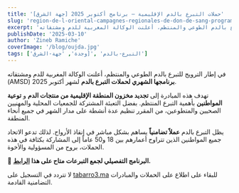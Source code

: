 ```yaml
---
title: '[جهة الشرق] حملات التبرع بالدم الإقليمية – برنامج أكتوبر 2025'
slug: 'region-de-l-oriental-campagnes-regionales-de-don-de-sang-programme-d-octobre-2025'
excerpt: 'في إطار الترويج للتبرع بالدم الطوعي والمنتظم، أعلنت الوكالة المغربية للدم ومشتقاته (AMSD) برنامجها الشهري لحملات التبرع بالدم لشهر أكتوبر 2025.'
publishDate: '2025-03-10'
author: 'Zineb Ramiche'
coverImage: '/blog/oujda.jpg'
tags: ['وجدة', 'جهة-الشرق]', 'التبرع-بالدم']
---
```


في إطار الترويج للتبرع بالدم الطوعي والمنتظم، أعلنت الوكالة المغربية للدم ومشتقاته (AMSD) **برنامجها الشهري لحملات التبرع بالدم** لشهر أكتوبر 2025.

تهدف هذه المبادرة إلى **تجديد مخزون المنطقة الإقليمية من منتجات الدم** و **توعية المواطنين** بأهمية التبرع المنتظم. بفضل التعبئة المشتركة للجمعيات المحلية والمهنيين الصحيين والمتطوعين، من المقرر تنظيم عدة أنشطة على مدار الشهر في جميع أنحاء المنطقة.

يظل التبرع بالدم **عملاً تضامنياً** يساهم بشكل مباشر في إنقاذ الأرواح. لذلك تدعو الاتحاد جميع المواطنين الذين تتراوح أعمارهم بين 18 و50 عاماً إلى المشاركة بكثافة في هذه الحملات، بروح من المسؤولية والأخوة.

🔗 **البرنامج التفصيلي لجمع التبرعات متاح على هذا [الرابط](https://tabarro3.ma/campaigns).**

لا تتردد في التسجيل على [tabarro3.ma](http://tabarro3.ma) للبقاء على اطلاع على الحملات والمبادرات التضامنية القادمة.
